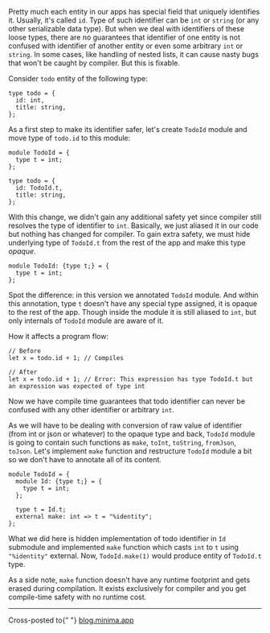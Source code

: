 <!-- ReasonML: Safe Identifiers -->


Pretty much each entity in our apps has special field that uniquely identifies it. Usually, it's called `id`. Type of such identifier can be `int` or `string` (or any other serializable data type). But when we deal with identifiers of these loose types, there are no guarantees that identifier of one entity is not confused with identifier of another entity or even some arbitrary `int` or `string`. In some cases, like handling of nested lists, it can cause nasty bugs that won't be caught by compiler. But this is fixable.

Consider `todo` entity of the following type:

```reason
type todo = {
  id: int,
  title: string,
};
```

As a first step to make its identifier safer, let's create `TodoId` module and move type of `todo.id` to this module:

```reason
module TodoId = {
  type t = int;
};

type todo = {
  id: TodoId.t,
  title: string,
};
```

With this change, we didn't gain any additional safety yet since compiler still resolves the type of identifier to `int`. Basically, we just aliased it in our code but nothing has changed for compiler. To gain extra safety, we must hide underlying type of `TodoId.t` from the rest of the app and make this type _opaque_.

```reason
module TodoId: {type t;} = {
  type t = int;
};
```

Spot the difference: in this version we annotated `TodoId` module. And within this annotation, type `t` doesn't have any special type assigned, it is opaque to the rest of the app. Though inside the module it is still aliased to `int`, but only internals of `TodoId` module are aware of it.

How it affects a program flow:

```reason
// Before
let x = todo.id + 1; // Compiles

// After
let x = todo.id + 1; // Error: This expression has type TodoId.t but an expression was expected of type int
```

Now we have compile time guarantees that todo identifier can never be confused with any other identifier or arbitrary `int`.

As we will have to be dealing with conversion of raw value of identifier (from int or json or whatever) to the opaque type and back, `TodoId` module is going to contain such functions as `make`, `toInt`, `toString`, `fromJson`, `toJson`. Let's implement `make` function and restructure `TodoId` module a bit so we don't have to annotate all of its content.

```reason
module TodoId = {
  module Id: {type t;} = {
    type t = int;
  };

  type t = Id.t;
  external make: int => t = "%identity";
};
```

What we did here is hidden implementation of todo identifier in `Id` submodule and implemented `make` function which casts `int` to `t` using `"%identity"` external. Now, `TodoId.make(1)` would produce entity of `TodoId.t` type.

As a side note, `make` function doesn't have any runtime footprint and gets erased during compilation. It exists exclusively for compiler and you get compile-time safety with no runtime cost.

---

<CrossPostNote>
  Cross-posted to{" "}
  <A href="https://blog.minima.app/posts/2020/reasonml-safe-identifiers">blog.minima.app</A>
</CrossPostNote>

